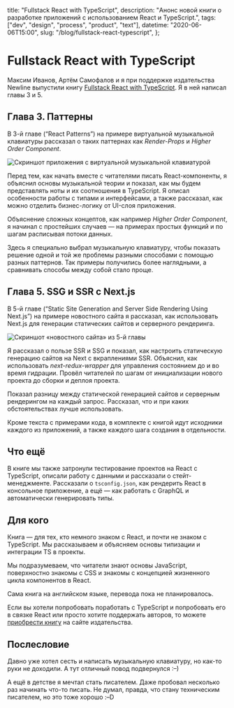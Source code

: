   title: "Fullstack React with TypeScript",
  description: "Анонс новой книги о разработке приложений с использованием React и TypeScript.",
  tags: ["dev", "design", "process", "product", "text"],
  datetime: "2020-06-06T15:00",
  slug: "/blog/fullstack-react-typescript",
};

# Fullstack React with TypeScript

Максим Иванов, Артём Самофалов и я при поддержке издательства Newline выпустили книгу [Fullstack React with TypeScript](https://www.newline.co/fullstack-react-with-typescript). Я в ней написал главы 3 и 5.

## Глава 3. Паттерны

В 3-й главе (“React Patterns”) на примере виртуальной музыкальной клавиатуры рассказал о таких паттернах как _Render-Props_ и _Higher Order Component_.

![Скриншот приложения с виртуальной музыкальной клавиатурой](/img/blog/frt-react-piano.png)

Перед тем, как начать вместе с читателями писать React-компоненты, я объяснил основы музыкальной теории и показал, как мы будем представлять ноты и их соотношения в TypeScript. Я описал особенности работы с типами и интерфейсами, а также рассказал, как можно отделить бизнес-логику от UI-слоя приложения.

Объяснение сложных концептов, как например _Higher Order Component_, я начинал с простейших случаев — на примерах простых функций и по шагам расписывая потоки данных.

Здесь я специально выбрал музыкальную клавиатуру, чтобы показать решение одной и той же проблемы разными способами с помощью разных паттернов. Так примеры получились более наглядными, а сравнивать способы между собой стало проще.

## Глава 5. SSG и SSR с Next.js

В 5-й главе (“Static Site Generation and Server Side Rendering Using Next.js”) на примере новостного сайта я рассказал, как использовать Next.js для генерации статических сайтов и серверного рендеринга.

![Скриншот «новостного сайта» из 5-й главы](/img/blog/frt-news-site.png)

Я рассказал о пользе SSR и SSG и показал, как настроить статическую генерацию сайтов на Next с вкраплениями SSR. Объяснил, как использовать _next-redux-wrapper_ для управления состоянием до и во время гидрации. Провёл читателей по шагам от инициализации нового проекта до сборки и деплоя проекта.

Показал разницу между статической генерацией сайтов и серверным рендерингом на каждый запрос. Рассказал, что и при каких обстоятельствах лучше использовать.

Кроме текста с примерами кода, в комплекте с книгой идут исходники каждого из приложений, а также каждого шага создания в отдельности.

## Что ещё

В книге мы также затронули тестирование проектов на React с TypeScript, описали работу с данными и рассказали о стейт-менеджменте. Рассказали о `tsconfig.json`, как рендерить React в консольное приложение, а ещё — как работать с GraphQL и автоматически генерировать типы.

## Для кого

Книга — для тех, кто немного знаком с React, и почти не знаком с TypeScript. Мы рассказываем и объясняем основы типизации и интеграции TS в проекты.

Мы подразумеваем, что читатели знают основы JavaScript, поверхностно знакомы с CSS и знакомы с концепцией жизненного цикла компонентов в React.

Сама книга на английском языке, перевода пока не планировалось.

Если вы хотели попробовать поработать с TypeScript и попробовать его в связке React или просто хотите поддержать авторов, то можете [приобрести книгу](https://www.newline.co/fullstack-react-with-typescript) на сайте издательства.

## Послесловие

Давно уже хотел сесть и написать музыкальную клавиатуру, но как-то руки не доходили. А тут отличный повод <nobr>подвернулся :–)</nobr>

А ещё в детстве я мечтал стать писателем. Даже пробовал несколько раз начинать что-то писать. Не думал, правда, что стану техническим писателем, но это тоже <nobr>хорошо :–D</nobr>
